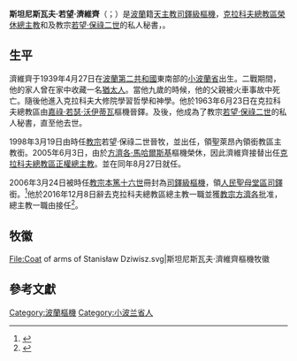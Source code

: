 {{blpsources|time=2017-07-23T09:14:17+00:00}}
{{Infobox Christian leader
| type = cardinal
| honorific-prefix = 
| name             = 斯坦尼斯瓦夫·濟維齊<br />Stanisław Dziwisz
| honorific-suffix =
| title            = [[天主教克拉科夫總教區|天主教克拉科夫總教區榮休總主教]]<br>{{link-en|教宗府榮休代理總監|Prefecture of the Pontifical Household}}
| image            = JRKRUK 20130907 KARD STANISLAW DZIWISZ WISLICA IMG 3893B.jpg
| caption          = 
| province         = 
| diocese          = 
| see              = 克拉科夫
| appointed        = 2005年6月3日
| enthroned        = 2005年8月27日
| ended            = 2016年12月8日
| predecessor      = [[方濟各·馬哈爾斯基|方濟各·馬哈爾斯基]]樞機
| successor        = 
| ordination       = 1963年6月23日
| ordained_by      = [[若望·保祿二世|嘉祿·若瑟·沃伊蒂瓦]]樞機
| consecration     = 1998年3月19日
| consecrated_by   = 教宗若望·保祿二世
| cardinal         =  2006年3月24日
| created_cardinal_by = [[教宗本篤十六世|教宗本篤十六世]]
| rank             = [[樞機|司鐸級樞機]]
| other_post       = [[人民聖母聖殿|人民聖母堂區領銜司鐸]]<br>教宗[[若望·保祿二世|若望·保祿二世]]的私人秘書，
| previous_post    = {{unbulleted |（1998年－2005年）|聖萊昂內領銜教區領銜主教（1998年－2005年）}}
| birth_name      =  Stanisław Dziwisz
| birth_date      = {{Birth date and age|df=yes|1939|4|27}}
| birth_place     = [[波蘭第二共和國|波蘭第二共和國]][[小波蘭省|小波蘭省]]{{link-en|上拉巴|Raba Wyżna}}
| death_date      = 
| death_place     =
| buried          = 
| nationality     = [[波蘭人|波蘭]]
| religion        = 天主教
| residence       = 
| parents         = 
| motto           = Sursum corda (Lift up your hearts)
| spouse          = 
| profession      =
| alma_mater      = 
| signature       = 
| coat_of_arms    = Coat of arms of Stanisław Dziwisz.svg
}}
'''斯坦尼斯瓦夫·若望·濟維齊'''（{{lang-pl|Stanisław Jan Dziwisz}}；{{bd|1939年|4月27日}}）是[[波蘭人|波蘭]]籍[[天主教|天主教]][[樞機|司鐸級樞機]]，[[天主教克拉科夫總教區|克拉科夫總教區榮休總主教]]和{{link-en|教宗府榮休代理總監|Prefecture of the Pontifical Household}}及教宗[[若望·保祿二世|若望·保祿二世]]的私人秘書，。

==生平==
濟維齊于1939年4月27日在[[波蘭第二共和國|波蘭第二共和國]]東南部的[[小波蘭省|小波蘭省]]出生。二戰期間，他的家人曾在家中收藏一名[[猶太人|猶太人]]。當他九歲的時候，他的父親被火車事故中死亡。隨後他進入克拉科夫大修院學習哲學和神學。他於1963年6月23日在克拉科夫總教區由[[若望·保祿二世|嘉祿·若瑟·沃伊蒂瓦]]樞機晉鐸。及後，他成為了教宗[[若望·保祿二世|若望·保祿二世]]的私人秘書，直至他去世。

1998年3月19日由時任[[教宗|教宗]]若望·保祿二世晉牧，並出任{{link-en|教宗府榮休代理總監|Prefecture of the Pontifical Household}}，領聖萊昂內領銜教區主教銜。2005年6月3日，由於[[方濟各·馬哈爾斯基|方濟各·馬哈爾斯基]]樞機榮休，因此濟維齊接替出任[[天主教克拉科夫總教區|克拉科夫總教區正權總主教]]。並在同年8月27日就任。

2006年3月24日被時任[[教宗|教宗]][[本篤十六世|本篤十六世]]冊封為[[樞機|司鐸級樞機]]，領[[人民聖母聖殿|人民聖母堂區司鐸]]銜。<ref>{{cite web|url=http://cathedral.catholic.org.hk/formation/Cardinal_Zen03.htm|title=教宗本篤十六世任命香港主教陳日君及其他十四位主教神長為樞機|work=天主教聖母無原罪主教座堂|access-date=2015-01-25|archive-date=2015-01-28|archive-url=https://web.archive.org/web/20150128132920/http://cathedral.catholic.org.hk/formation/Cardinal_Zen03.htm|dead-url=no}}</ref>他於2016年12月8日辭去克拉科夫總教區總主教一職並獲[[教宗方濟各|教宗方濟各]]批准，總主教一職由{{link-en|瑪爾谷·延德拉謝夫斯基|Marek Jędraszewski}}接任<ref>{{cite press release |title=Other Pontifical Acts, 08.12.2016 |url=https://press.vatican.va/content/salastampa/en/bollettino/pubblico/2016/12/08/161208d.html |publisher=Holy See Press Office |accessdate=2019-07-27 |archiveurl=https://web.archive.org/web/20190727161101/https://press.vatican.va/content/salastampa/en/bollettino/pubblico/2016/12/08/161208d.html |archivedate=2019-07-27 |language=en |date=2016-12-08}}</ref>。

== 牧徽 ==
<gallery>
File:Coat of arms of Stanisław Dziwisz.svg|斯坦尼斯瓦夫·濟維齊樞機牧徽
</gallery>

== 參考文獻 ==
{{reflist}}

{{樞機團}}
{{Authority control}}

[[Category:波蘭樞機|Category:波蘭樞機]]
[[Category:小波兰省人|Category:小波兰省人]]
